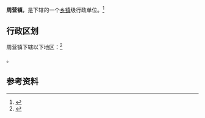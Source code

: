 {{中国乡级行政区|37/04/03/102/000}}

'''周营镇'''，是{{PRC admin/fullname|37/04/03/102/000|3}}下辖的一个[[乡镇|乡镇]]级行政单位。<ref>{{PRC admin/ref sgc|{{PRC admin/parent|37/04/03/102/000}}}}</ref>

== 行政区划 ==

周营镇下辖以下地区：<ref>{{PRC admin/ref sgc|37/04/03/102/000}}</ref>

{{PRC admin/children|37/04/03/102/000}}。

== 参考资料 ==

{{reflist}}

{{行政区划小作品}}
{{PRC admin/navcat|37/04/03/102/000}}